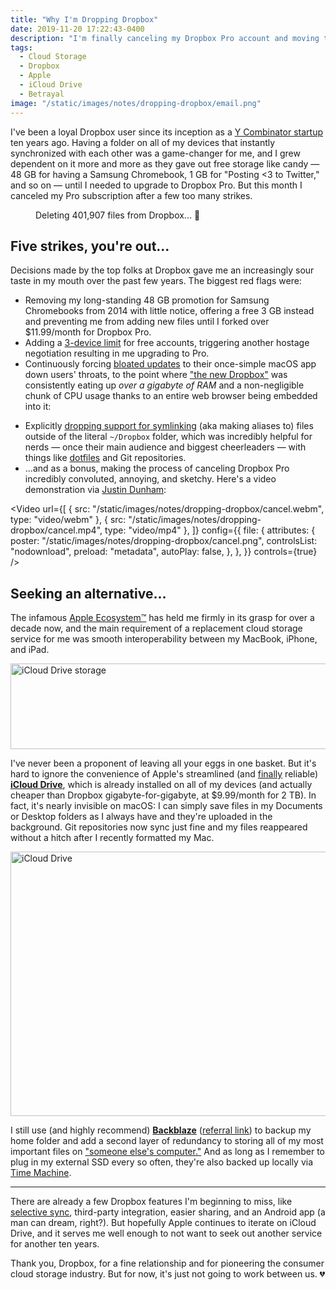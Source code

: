 ```yaml
---
title: "Why I'm Dropping Dropbox"
date: 2019-11-20 17:22:43-0400
description: "I'm finally canceling my Dropbox Pro account and moving to iCloud Drive for synchronized cloud storage."
tags:
  - Cloud Storage
  - Dropbox
  - Apple
  - iCloud Drive
  - Betrayal
image: "/static/images/notes/dropping-dropbox/email.png"
---
```



I've been a loyal Dropbox user since its inception as a [Y Combinator startup](https://www.ycombinator.com/apply/dropbox/) ten years ago. Having a folder on all of my devices that instantly synchronized with each other was a game-changer for me, and I grew dependent on it more and more as they gave out free storage like candy — 48 GB for having a Samsung Chromebook, 1 GB for "Posting \<3 to Twitter," and so on — until I needed to upgrade to Dropbox Pro. But this month I canceled my Pro subscription after a few too many strikes.

<Figure src="/static/images/notes/dropping-dropbox/email.png" width="504" height="223" priority>
  Deleting 401,907 files from Dropbox... 😬
</Figure>

## Five strikes, you're out...

Decisions made by the top folks at Dropbox gave me an increasingly sour taste in my mouth over the past few years. The biggest red flags were:

- Removing my long-standing 48 GB promotion for Samsung Chromebooks from 2014 with little notice, offering a free 3 GB instead and preventing me from adding new files until I forked over \$11.99/month for Dropbox Pro.
- Adding a [3-device limit](https://help.dropbox.com/account/computer-limit) for free accounts, triggering another hostage negotiation resulting in me upgrading to Pro.
- Continuously forcing [bloated updates](https://www.theverge.com/2019/6/11/18661673/new-dropbox-desktop-app-google-docs-slack-atlassian) to their once-simple macOS app down users' throats, to the point where ["the new Dropbox"](https://blog.dropbox.com/topics/product-tips/new-dropbox) was consistently eating up _over a gigabyte of RAM_ and a non-negligible chunk of CPU usage thanks to an entire web browser being embedded into it:

<Tweet id="1138686582859239425" />

- Explicitly [dropping support for symlinking](https://news.ycombinator.com/item?id=20844363) (aka making aliases to) files outside of the literal `~/Dropbox` folder, which was incredibly helpful for nerds — once their main audience and biggest cheerleaders — with things like [dotfiles](https://github.com/jakejarvis/dotfiles) and Git repositories.
- ...and as a bonus, making the process of canceling Dropbox Pro incredibly convoluted, annoying, and sketchy. Here's a video demonstration via [Justin Dunham](https://twitter.com/jwyattd):

<Video
  url={[
    { src: "/static/images/notes/dropping-dropbox/cancel.webm", type: "video/webm" },
    { src: "/static/images/notes/dropping-dropbox/cancel.mp4", type: "video/mp4" },
  ]}
  config={{
    file: {
      attributes: {
        poster: "/static/images/notes/dropping-dropbox/cancel.png",
        controlsList: "nodownload",
        preload: "metadata",
        autoPlay: false,
      },
    },
  }}
  controls={true}
/>

## Seeking an alternative...

The infamous [Apple Ecosystem™](https://medium.com/swlh/the-irresistible-lure-of-the-apple-ecosystem-81bf8d66294a) has held me firmly in its grasp for over a decade now, and the main requirement of a replacement cloud storage service for me was smooth interoperability between my MacBook, iPhone, and iPad.

<Image
  src="/static/images/notes/dropping-dropbox/icloud-storage.png"
  width="865"
  height="137"
  alt="iCloud Drive storage"
/>

I've never been a proponent of leaving all your eggs in one basket. But it's hard to ignore the convenience of Apple's streamlined (and [finally](https://www.imore.com/developers-encounter-major-icloud-issues-ios-13-beta) reliable) [**iCloud Drive**](https://www.apple.com/icloud/), which is already installed on all of my devices (and actually cheaper than Dropbox gigabyte-for-gigabyte, at \$9.99/month for 2 TB). In fact, it's nearly invisible on macOS: I can simply save files in my Documents or Desktop folders as I always have and they're uploaded in the background. Git repositories now sync just fine and my files reappeared without a hitch after I recently formatted my Mac.

<Image src="/static/images/notes/dropping-dropbox/icloud-drive.png" width="680" height="423" alt="iCloud Drive" />

I still use (and highly recommend) [**Backblaze**](https://www.backblaze.com/) ([referral link](https://secure.backblaze.com/r/00x84e)) to backup my home folder and add a second layer of redundancy to storing all of my most important files on ["someone else's computer."](https://www.zdnet.com/article/stop-saying-the-cloud-is-just-someone-elses-computer-because-its-not/) And as long as I remember to plug in my external SSD every so often, they're also backed up locally via [Time Machine](https://support.apple.com/en-us/HT201250).

---

There are already a few Dropbox features I'm beginning to miss, like [selective sync](https://help.dropbox.com/installs-integrations/sync-uploads/selective-sync-overview), third-party integration, easier sharing, and an Android app (a man can dream, right?). But hopefully Apple continues to iterate on iCloud Drive, and it serves me well enough to not want to seek out another service for another ten years.

Thank you, Dropbox, for a fine relationship and for pioneering the consumer cloud storage industry. But for now, it's just not going to work between us. 💔
